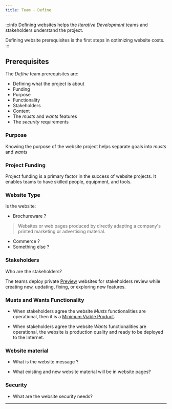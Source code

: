 ```yaml
---
title: Team - Define
---
```


:::info
Defining websites helps the *Iterative Development* teams and stakeholders understand the project.

Defining website prerequisites is the first steps in optimizing website costs.
:::

## Prerequisites

The *Define* team prerequisites are: 
- Defining what the project is about
- Funding
- Purpose
- Functionality
- Stakeholders
- Content
- The *musts* and *wants* features
- The *security* requirements

### Purpose

Knowing the purpose of the website project helps separate goals into *musts* and *wants*

### Project Funding

Project funding is a primary factor in the success of website projects. It enables teams to have skilled people, equipment, and tools.

### Website Type

Is the website:

- Brochureware ?  
>Websites or web pages produced by directly adapting a company's printed marketing or advertising material.
- Commerce ?
- Something else ?


### Stakeholders

Who are the stakeholders?

The teams deploy private [Preview](deploy#preview) websites for stakeholders review while creating new, updating, fixing, or exploring new features.

### Musts and Wants Functionality

- When stakeholders agree the website *Musts* functionalities are operational, then it is a [Minimum Viable Product](siteoverview#minimum-viable-product).

- When stakeholders agree the website *Wants* functionalities are operational, the website is production quality and ready to be deployed to the Internet.

### Website material

- What is the website message ?

- What existing and new website material will be in website pages?

### Security

- What are the website security needs?

---
